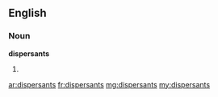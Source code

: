 ==English==

===Noun===
'''dispersants'''

# {{plural of|[[dispersant]]}}

[[ar:dispersants]]
[[fr:dispersants]]
[[mg:dispersants]]
[[my:dispersants]]